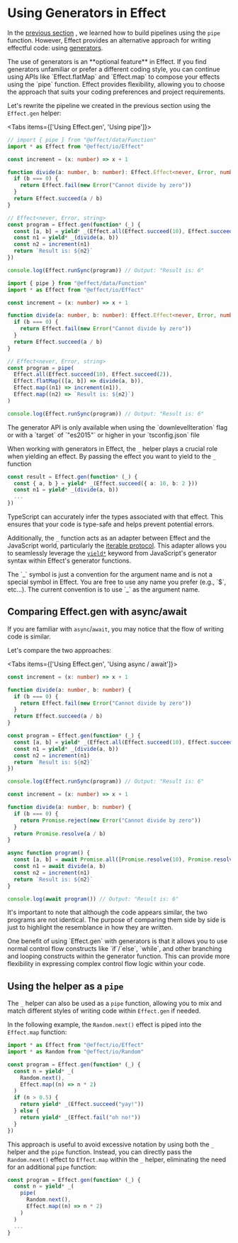 
# Using Generators in Effect

In the [previous section](pipeline) , we learned how to build pipelines using the `pipe` function. However, Effect provides an alternative approach for writing effectful code: using [generators](https://developer.mozilla.org/en-US/docs/Web/JavaScript/Reference/Global_Objects/Generator).

<Idea>
  The use of generators is an **optional feature** in Effect. If you find
  generators unfamiliar or prefer a different coding style, you can continue
  using APIs like `Effect.flatMap` and `Effect.map` to compose your effects
  using the `pipe` function. Effect provides flexibility, allowing you to choose
  the approach that suits your coding preferences and project requirements.
</Idea>

Let's rewrite the pipeline we created in the previous section using the `Effect.gen` helper:

<Tabs items={['Using Effect.gen', 'Using pipe']}>
  <Tab>

```ts
// import { pipe } from "@effect/data/Function"
import * as Effect from "@effect/io/Effect"

const increment = (x: number) => x + 1

function divide(a: number, b: number): Effect.Effect<never, Error, number> {
  if (b === 0) {
    return Effect.fail(new Error("Cannot divide by zero"))
  }
  return Effect.succeed(a / b)
}

// Effect<never, Error, string>
const program = Effect.gen(function* (_) {
  const [a, b] = yield* _(Effect.all(Effect.succeed(10), Effect.succeed(2)))
  const n1 = yield* _(divide(a, b))
  const n2 = increment(n1)
  return `Result is: ${n2}`
})

console.log(Effect.runSync(program)) // Output: "Result is: 6"
```

  </Tab>
  <Tab>

```ts
import { pipe } from "@effect/data/Function"
import * as Effect from "@effect/io/Effect"

const increment = (x: number) => x + 1

function divide(a: number, b: number): Effect.Effect<never, Error, number> {
  if (b === 0) {
    return Effect.fail(new Error("Cannot divide by zero"))
  }
  return Effect.succeed(a / b)
}

// Effect<never, Error, string>
const program = pipe(
  Effect.all(Effect.succeed(10), Effect.succeed(2)),
  Effect.flatMap(([a, b]) => divide(a, b)),
  Effect.map((n1) => increment(n1)),
  Effect.map((n2) => `Result is: ${n2}`)
)

console.log(Effect.runSync(program)) // Output: "Result is: 6"
```

  </Tab>
</Tabs>

<Warning>
  The generator API is only available when using the `downlevelIteration` flag
  or with a `target` of `"es2015"` or higher in your `tsconfig.json` file
</Warning>

When working with generators in Effect, the `_` helper plays a crucial role when yielding an effect. By passing the effect you want to yield to the `_` function

```ts /Effect.succeed({ a: 10, b: 2 })/ /divide(a, b)/
const result = Effect.gen(function* (_) {
  const { a, b } = yield* _(Effect.succeed({ a: 10, b: 2 }))
  const n1 = yield* _(divide(a, b))
  ...
})
```

TypeScript can accurately infer the types associated with that effect. This ensures that your code is type-safe and helps prevent potential errors.

Additionally, the `_` function acts as an adapter between Effect and the JavaScript world, particularly the [iterable protocol](https://developer.mozilla.org/en-US/docs/Web/JavaScript/Reference/Iteration_protocols). This adapter allows you to seamlessly leverage the [`yield*`](https://developer.mozilla.org/en-US/docs/Web/JavaScript/Reference/Operators/yield*) keyword from JavaScript's generator syntax within Effect's generator functions.

<Info>
  The `_` symbol is just a convention for the argument name and is not a special
  symbol in Effect. You are free to use any name you prefer (e.g., `$`, etc...).
  The current convention is to use `_` as the argument name.
</Info>

## Comparing Effect.gen with async/await

If you are familiar with `async`/`await`, you may notice that the flow of writing code is similar.

Let's compare the two approaches:

<Tabs items={['Using Effect.gen', 'Using async / await']}>
  <Tab>

```ts
const increment = (x: number) => x + 1

function divide(a: number, b: number) {
  if (b === 0) {
    return Effect.fail(new Error("Cannot divide by zero"))
  }
  return Effect.succeed(a / b)
}

const program = Effect.gen(function* (_) {
  const [a, b] = yield* _(Effect.all(Effect.succeed(10), Effect.succeed(2)))
  const n1 = yield* _(divide(a, b))
  const n2 = increment(n1)
  return `Result is: ${n2}`
})

console.log(Effect.runSync(program)) // Output: "Result is: 6"
```

  </Tab>
  <Tab>

```ts
const increment = (x: number) => x + 1

function divide(a: number, b: number) {
  if (b === 0) {
    return Promise.reject(new Error("Cannot divide by zero"))
  }
  return Promise.resolve(a / b)
}

async function program() {
  const [a, b] = await Promise.all([Promise.resolve(10), Promise.resolve(2)])
  const n1 = await divide(a, b)
  const n2 = increment(n1)
  return `Result is: ${n2}`
}

console.log(await program()) // Output: "Result is: 6"
```

  </Tab>
</Tabs>

It's important to note that although the code appears similar, the two programs are not identical. The purpose of comparing them side by side is just to highlight the resemblance in how they are written.

<Idea>
  One benefit of using `Effect.gen` with generators is that it allows you to use
  normal control flow constructs like `if`/`else`, `while`, and other branching
  and looping constructs within the generator function. This can provide more
  flexibility in expressing complex control flow logic within your code.
</Idea>

## Using the helper as a `pipe`

The `_` helper can also be used as a `pipe` function, allowing you to mix and match different styles of writing code within `Effect.gen` if needed.

In the following example, the `Random.next()` effect is piped into the `Effect.map` function:

```ts {6-7}
import * as Effect from "@effect/io/Effect"
import * as Random from "@effect/io/Random"

const program = Effect.gen(function* (_) {
  const n = yield* _(
    Random.next(),
    Effect.map((n) => n * 2)
  )
  if (n > 0.5) {
    return yield* _(Effect.succeed("yay!"))
  } else {
    return yield* _(Effect.fail("oh no!"))
  }
})
```

This approach is useful to avoid excessive notation by using both the `_` helper and the `pipe` function. Instead, you can directly pass the `Random.next()` effect to `Effect.map` within the `_` helper, eliminating the need for an additional `pipe` function:

```ts /pipe/
const program = Effect.gen(function* (_) {
  const n = yield* _(
    pipe(
      Random.next(),
      Effect.map((n) => n * 2)
    )
  )
  ...
}
```
